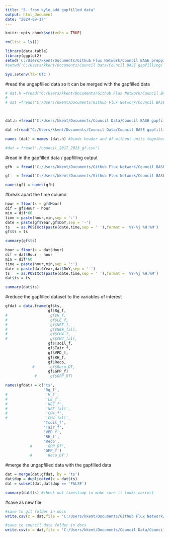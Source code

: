 ```yaml
---
title: "5. from kyle_add gapfilled data"
output: html_document
date: "2024-09-17"
---
```


```r
knitr::opts_chunk$set(echo = TRUE)
```

```r
rm(list = ls())

library(data.table)
library(ggplot2)
setwd('C:/Users/kkent/Documents/Github Flux Network/Council BASE prepping/') #use this to set your directory - Git folder
#setwd('C:/Users/kkent/Documents/Council Data/Council BASE gapfilling/') #use this to set your directory - Council Data doc folder 

Sys.setenv(TZ='UTC')
```

#read the ungapfilled data so it can be merged with the gapfilled data 
```r
# dat.h =fread("C:/Users/kkent/Documents/Github Flux Network/Council BASE prepping/Council_BASE-data-prepping/data/council-Results_data_2017_2023.txt", header = T, nrows = 0) #header
# 
# dat =fread("C:/Users/kkent/Documents/Github Flux Network/Council BASE prepping/Council_BASE-data-prepping/data/council-Results_data_2017_2023.txt", header = F, skip = 2) #removes the row with the units


  
dat.h =fread("C:/Users/kkent/Documents/Council Data/Council BASE gapfilling/data/council-Results_data_2017_2023.txt", header = T, nrows = 0) #header

dat =fread("C:/Users/kkent/Documents/Council Data/Council BASE gapfilling/council-Results_data_2017_2023.txt", header = F, skip = 2) #removes the row with the units

names (dat) = names (dat.h) #binds header and df without units together 

#dat = fread('./council_2017_2023_gf.csv')

```


#read in the gapfilled data / gapfilling output 
```r
gfh  = fread('C:/Users/kkent/Documents/Github Flux Network/Council BASE prepping/Council_BASE-data-prepping/data/council-Results_data_2017_2023.txt',header = T,nrows = 0) #reads in gap-filled data names  

gf   = fread('C:/Users/kkent/Documents/Github Flux Network/Council BASE prepping/Council_BASE-data-prepping/data/council-Results_data_2017_2023.txt',header = F,skip  = 2,na.strings = c('-9999','-10000','-9.9990e+03')) #adjusts for NAs

names(gf) = names(gfh)


```

#break apart the time column
```r
hour = floor(x = gf$Hour)
dif = gf$Hour - hour
min = dif*60
time = paste(hour,min,sep = ':')
date = paste(gf$Year,gf$DoY,sep = '-')
ts   = as.POSIXct(paste(date,time,sep = ' '),format = '%Y-%j %H:%M')
gf$ts = ts

summary(gf$ts)

hour = floor(x = dat$Hour)
dif = dat$Hour - hour
min = dif*60
time = paste(hour,min,sep = ':')
date = paste(dat$Year,dat$DoY,sep = '-')
ts   = as.POSIXct(paste(date,time,sep = ' '),format = '%Y-%j %H:%M')
dat$ts = ts

summary(dat$ts)

```

#reduce the gapfilled dataset to the variables of interest 
```r
gfdat = data.frame(gf$ts,
                   gf$Rg_f,
#                   gf$H_f,
#                   gf$LE_f,
#                   gf$NEE_f,
#                   gf$NEE_fall,
#                   gf$CH4_f,
#                   gf$CH4_fall,
                   gf$Tsoil_f,
                   gf$Tair_f,
                   gf$VPD_f,
                   gf$RH_f,
                   gf$Reco,
            #       gf$Reco_DT,
                   gf$GPP_f)
             #      gf$GPP_DT)

names(gfdat) = c('ts',
                 'Rg_f',
#                 'H_f',
#                 'LE_f',
#                 'NEE_f',
#                 'NEE_fall',
#                 'CH4_f',
#                 'CH4_fall',
                 'Tsoil_f',
                 'Tair_f',
                 'VPD_f',
                 'RH_f',
                 'Reco',
           #      'GPP_DT',
                 'GPP_f')
           #      'Reco_DT')
```



#merge the ungapfilled data with the gapfilled data 
```r

dat = merge(dat,gfdat, by = 'ts')
dat$dup = duplicated(x = dat$ts)
dat = subset(dat,dat$dup == 'FALSE')

summary(dat$ts) #check out timestamp to make sure it looks correct
```

#save as new file 
```r

#save to git folder in docs 
write.csv(x = dat,file = 'C:/Users/kkent/Documents/Github Flux Network/Council BASE prepping/Council_BASE-data-prepping/data/council_gapfilled_clean_2017_2023.csv',quote = F,row.names = F)

#save to council data folder in docs 
write.csv(x = dat,file = 'C:/Users/kkent/Documents/Council Data/Council BASE gapfilling/council_gapfilled_clean_2017_2023.csv',quote = F,row.names = F)



```

